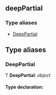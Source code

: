 <!-- This file generate automatically, should not modify that directly -->


<Meta title="API Reference/Typings/deepPartial" />

## deepPartial

### Type aliases

- [DeepPartial](#deeppartial)

## Type aliases

### DeepPartial

Ƭ **DeepPartial**: _object_

#### Type declaration:

